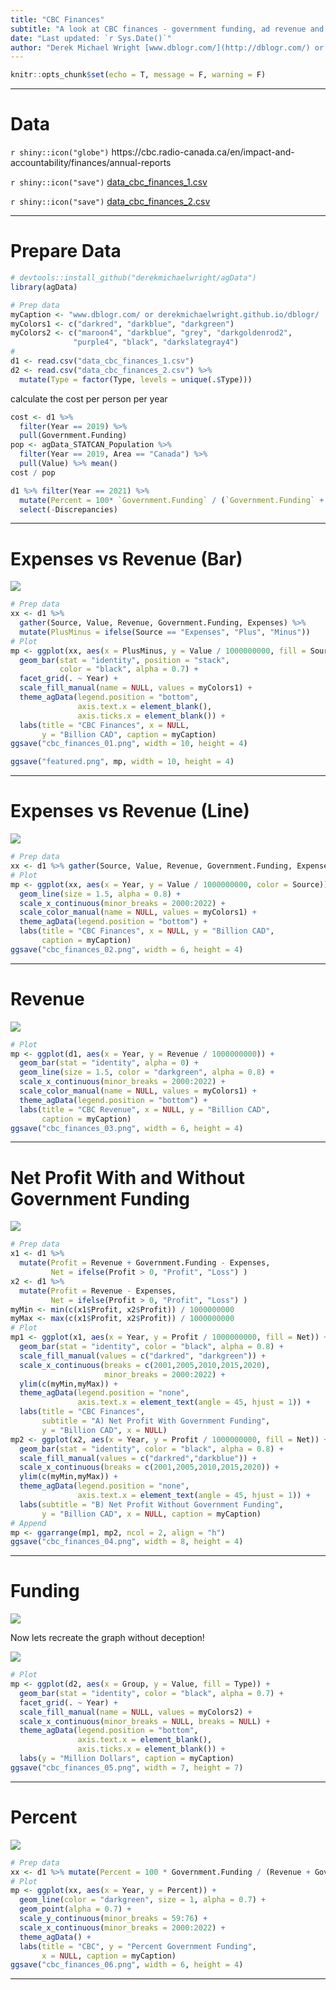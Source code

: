 ```yaml
---
title: "CBC Finances"
subtitle: "A look at CBC finances - government funding, ad revenue and total profit"
date: "Last updated: `r Sys.Date()`"
author: "Derek Michael Wright [www.dblogr.com/](http://dblogr.com/) or [derekmichaelwright.github.io/dblogr](https://derekmichaelwright.github.io/dblogr/) <derek.wright@usask.ca>"
---
```


```r
knitr::opts_chunk$set(echo = T, message = F, warning = F)
```

---

# Data

`r shiny::icon("globe")` https://cbc.radio-canada.ca/en/impact-and-accountability/finances/annual-reports

`r shiny::icon("save")` [data_cbc_finances_1.csv](data_cbc_finances_1.csv)

`r shiny::icon("save")` [data_cbc_finances_2.csv](data_cbc_finances_2.csv)

---

# Prepare Data

```r
# devtools::install_github("derekmichaelwright/agData")
library(agData)
```

```r
# Prep data
myCaption <- "www.dblogr.com/ or derekmichaelwright.github.io/dblogr/ | Data: CBC"
myColors1 <- c("darkred", "darkblue", "darkgreen")
myColors2 <- c("maroon4", "darkblue", "grey", "darkgoldenrod2", 
              "purple4", "black", "darkslategray4")
#
d1 <- read.csv("data_cbc_finances_1.csv")
d2 <- read.csv("data_cbc_finances_2.csv") %>% 
  mutate(Type = factor(Type, levels = unique(.$Type)))
```

calculate the cost per person per year

```r
cost <- d1 %>% 
  filter(Year == 2019) %>% 
  pull(Government.Funding) 
pop <- agData_STATCAN_Population %>% 
  filter(Year == 2019, Area == "Canada") %>% 
  pull(Value) %>% mean()
cost / pop
```

```r
d1 %>% filter(Year == 2021) %>% 
  mutate(Percent = 100* `Government.Funding` / (`Government.Funding` + Revenue) ) %>% 
  select(-Discrepancies)
```

---

# Expenses vs Revenue (Bar)

![](cbc_finances_01.png)

```r
# Prep data
xx <- d1 %>% 
  gather(Source, Value, Revenue, Government.Funding, Expenses) %>%
  mutate(PlusMinus = ifelse(Source == "Expenses", "Plus", "Minus"))
# Plot
mp <- ggplot(xx, aes(x = PlusMinus, y = Value / 1000000000, fill = Source)) + 
  geom_bar(stat = "identity", position = "stack", 
           color = "black", alpha = 0.7) +
  facet_grid(. ~ Year) +
  scale_fill_manual(name = NULL, values = myColors1) +
  theme_agData(legend.position = "bottom",
               axis.text.x = element_blank(), 
               axis.ticks.x = element_blank()) +
  labs(title = "CBC Finances", x = NULL, 
       y = "Billion CAD", caption = myCaption)
ggsave("cbc_finances_01.png", width = 10, height = 4)
```

```r
ggsave("featured.png", mp, width = 10, height = 4)
```

---

# Expenses vs Revenue (Line)

![](cbc_finances_02.png)

```r
# Prep data
xx <- d1 %>% gather(Source, Value, Revenue, Government.Funding, Expenses) 
# Plot
mp <- ggplot(xx, aes(x = Year, y = Value / 1000000000, color = Source)) + 
  geom_line(size = 1.5, alpha = 0.8) + 
  scale_x_continuous(minor_breaks = 2000:2022) +
  scale_color_manual(name = NULL, values = myColors1) +
  theme_agData(legend.position = "bottom") +
  labs(title = "CBC Finances", x = NULL, y = "Billion CAD",
       caption = myCaption)
ggsave("cbc_finances_02.png", width = 6, height = 4)
```

---

# Revenue

![](cbc_finances_03.png)

```r
# Plot
mp <- ggplot(d1, aes(x = Year, y = Revenue / 1000000000)) + 
  geom_bar(stat = "identity", alpha = 0) +
  geom_line(size = 1.5, color = "darkgreen", alpha = 0.8) + 
  scale_x_continuous(minor_breaks = 2000:2022) +
  scale_color_manual(name = NULL, values = myColors1) +
  theme_agData(legend.position = "bottom") +
  labs(title = "CBC Revenue", x = NULL, y = "Billion CAD",
       caption = myCaption)
ggsave("cbc_finances_03.png", width = 6, height = 4)
```

---

# Net Profit With and Without Government Funding

![](cbc_finances_04.png)

```r
# Prep data
x1 <- d1 %>% 
  mutate(Profit = Revenue + Government.Funding - Expenses,
         Net = ifelse(Profit > 0, "Profit", "Loss") )
x2 <- d1 %>% 
  mutate(Profit = Revenue - Expenses,
         Net = ifelse(Profit > 0, "Profit", "Loss") )
myMin <- min(c(x1$Profit, x2$Profit)) / 1000000000
myMax <- max(c(x1$Profit, x2$Profit)) / 1000000000
# Plot
mp1 <- ggplot(x1, aes(x = Year, y = Profit / 1000000000, fill = Net)) + 
  geom_bar(stat = "identity", color = "black", alpha = 0.8) +
  scale_fill_manual(values = c("darkred", "darkgreen")) +
  scale_x_continuous(breaks = c(2001,2005,2010,2015,2020),
                     minor_breaks = 2000:2022) + 
  ylim(c(myMin,myMax)) +
  theme_agData(legend.position = "none", 
               axis.text.x = element_text(angle = 45, hjust = 1)) +
  labs(title = "CBC Finances",
       subtitle = "A) Net Profit With Government Funding", 
       y = "Billion CAD", x = NULL)
mp2 <- ggplot(x2, aes(x = Year, y = Profit / 1000000000, fill = Net)) + 
  geom_bar(stat = "identity", color = "black", alpha = 0.8) +
  scale_fill_manual(values = c("darkred","darkblue")) +
  scale_x_continuous(breaks = c(2001,2005,2010,2015,2020)) +
  ylim(c(myMin,myMax)) +
  theme_agData(legend.position = "none", 
               axis.text.x = element_text(angle = 45, hjust = 1)) +
  labs(subtitle = "B) Net Profit Without Government Funding", 
       y = "Billion CAD", x = NULL, caption = myCaption)
# Append
mp <- ggarrange(mp1, mp2, ncol = 2, align = "h")
ggsave("cbc_finances_04.png", width = 8, height = 4)
```

---

# Funding

![](cbc_graph.png)

Now lets recreate the graph without deception!

![](cbc_finances_05.png)

```r
# Plot
mp <- ggplot(d2, aes(x = Group, y = Value, fill = Type)) +
  geom_bar(stat = "identity", color = "black", alpha = 0.7) +
  facet_grid(. ~ Year) +
  scale_fill_manual(name = NULL, values = myColors2) +
  scale_x_continuous(minor_breaks = NULL, breaks = NULL) +
  theme_agData(legend.position = "bottom",
               axis.text.x = element_blank(),
               axis.ticks.x = element_blank()) +
  labs(y = "Million Dollars", caption = myCaption)
ggsave("cbc_finances_05.png", width = 7, height = 7)
```

---

# Percent

![](cbc_finances_06.png)

```r
# Prep data
xx <- d1 %>% mutate(Percent = 100 * Government.Funding / (Revenue + Government.Funding))
# Plot
mp <- ggplot(xx, aes(x = Year, y = Percent)) +
  geom_line(color = "darkgreen", size = 1, alpha = 0.7) +
  geom_point(alpha = 0.7) +
  scale_y_continuous(minor_breaks = 59:76) +
  scale_x_continuous(minor_breaks = 2000:2022) +
  theme_agData() +
  labs(title = "CBC", y = "Percent Government Funding",
       x = NULL, caption = myCaption)
ggsave("cbc_finances_06.png", width = 6, height = 4)
```

---
